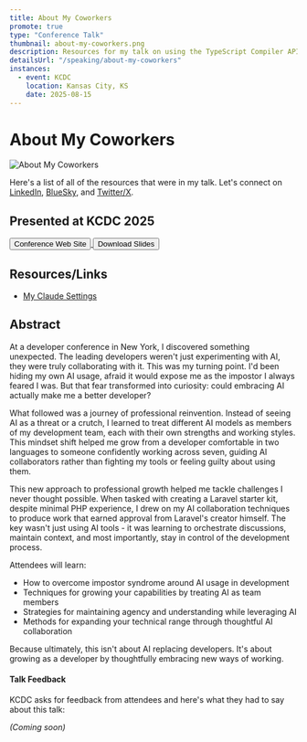 ```yaml
---
title: About My Coworkers
promote: true
type: "Conference Talk"
thumbnail: about-my-coworkers.png
description: Resources for my talk on using the TypeScript Compiler API for rapid code modifications.
detailsUrl: "/speaking/about-my-coworkers"
instances:
  - event: KCDC
    location: Kansas City, KS
    date: 2025-08-15
---
```



# About My Coworkers

![About My Coworkers](@/assets/about-my-coworkers.png)

Here's a list of all of the resources that were in my talk. Let's connect on
[LinkedIn](https://linkedin.com/in/nicknisi), [BlueSky](https://bsky.app/profile/nicknisi.com), and
[Twitter/X](https://twitter.com/nicknisi).

## Presented at KCDC 2025

<div class="flex items-center justify-center gap-4">
	<a href="https://www.kcdc.info/" target="_blank">
		<button class="rounded-lg bg-teal-500 px-2 py-4 font-bold text-white">Conference Web Site</button>
	</a>
	<a href="/talks/about-my-coworkers-kcdc-2025.pdf" target="_blank">
		<button class="rounded-lg bg-teal-500 px-2 py-4 font-bold text-white">Download Slides</button>
	</a>
</div>

## Resources/Links

- [My Claude Settings](https://github.com/nicknisi/dotfiles/tree/main/home/.claude)

## Abstract

At a developer conference in New York, I discovered something unexpected. The leading developers weren't just experimenting with AI, they were truly collaborating with it. This was my turning point. I'd been hiding my own AI usage, afraid it would expose me as the impostor I always feared I was. But that fear transformed into curiosity: could embracing AI actually make me a better developer?

What followed was a journey of professional reinvention. Instead of seeing AI as a threat or a crutch, I learned to treat different AI models as members of my development team, each with their own strengths and working styles. This mindset shift helped me grow from a developer comfortable in two languages to someone confidently working across seven, guiding AI collaborators rather than fighting my tools or feeling guilty about using them.

This new approach to professional growth helped me tackle challenges I never thought possible. When tasked with creating a Laravel starter kit, despite minimal PHP experience, I drew on my AI collaboration techniques to produce work that earned approval from Laravel's creator himself. The key wasn't just using AI tools - it was learning to orchestrate discussions, maintain context, and most importantly, stay in control of the development process.

Attendees will learn:

- How to overcome impostor syndrome around AI usage in development
- Techniques for growing your capabilities by treating AI as team members
- Strategies for maintaining agency and understanding while leveraging AI
- Methods for expanding your technical range through thoughtful AI collaboration

Because ultimately, this isn't about AI replacing developers. It's about growing as a developer by thoughtfully embracing new ways of working.

#### Talk Feedback

KCDC asks for feedback from attendees and here's what they had to say about this talk:

_(Coming soon)_

